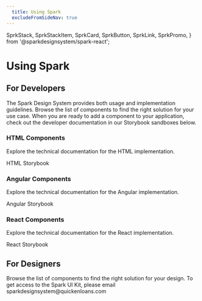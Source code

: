 ```yaml
---
  title: Using Spark
  excludeFromSideNav: true
---
```

  SprkStack,
  SprkStackItem,
  SprkCard,
  SprkButton,
  SprkLink,
  SprkPromo,
} from '@sparkdesignsystem/spark-react';

# Using Spark
<SprkStack itemSpacing="huge">
  <SprkStackItem>
    <SprkStack itemSpacing="medium">
      <SprkStackItem>
        <h2 className="sprk-b-TypeDisplayThree">
          For Developers
        </h2>
      </SprkStackItem>
      <SprkStackItem>
        <p className="sprk-b-TypeBodyTwo sprk-u-Measure">
          The Spark Design System provides both usage and implementation guidelines. 
          Browse the list of components to find the right solution for your use case. 
          When you are ready to add a component to your application, check out the 
          developer documentation in our Storybook sandboxes below.
        </p>
      </SprkStackItem>
    </SprkStack>
  </SprkStackItem>
  <SprkStackItem>
    <div className="docs-o-Grid docs-o-Grid--three-col docs-o-Grid--large">
      <SprkCard additionalContentClasses="sprk-o-Stack sprk-o-Stack--large">
        <h3 className="sprk-b-TypeDisplayFive sprk-o-Stack__item">
          HTML Components
        </h3>
        <p className="sprk-b-TypeBodyTwo sprk-o-Stack__item">
          Explore the technical documentation for the HTML implementation.
        </p>
        <div className="sprk-o-Stack__item">
          <SprkButton
            variant="secondary"
            element="a"
            href="https://html.sparkdesignsystem.com/"
          >
            HTML Storybook
          </SprkButton>
        </div>
      </SprkCard>
      <SprkCard additionalContentClasses="sprk-o-Stack sprk-o-Stack--large">
        <h3 className="sprk-b-TypeDisplayFive sprk-o-Stack__item">
          Angular Components
        </h3>
        <p className="sprk-b-TypeBodyTwo sprk-o-Stack__item">
          Explore the technical documentation for the Angular implementation.
        </p>
        <div className="sprk-o-Stack__item">
          <SprkButton
            variant="secondary"
            element="a"
            href="https://angular.sparkdesignsystem.com/"
          >
            Angular Storybook
          </SprkButton>
        </div>
      </SprkCard>
      <SprkCard additionalContentClasses="sprk-o-Stack sprk-o-Stack--large">
        <h3 className="sprk-b-TypeDisplayFive sprk-o-Stack__item">
          React Components
        </h3>
        <p className="sprk-b-TypeBodyTwo sprk-o-Stack__item">
          Explore the technical documentation for the React implementation.
        </p>
        <div className="sprk-o-Stack__item">
          <SprkButton
            variant="secondary"
            element="a"
            href="https://react.sparkdesignsystem.com/"
          >
            React Storybook
          </SprkButton>
        </div>
      </SprkCard>
    </div>
  </SprkStackItem>
  <SprkStackItem>
    <SprkStack itemSpacing="medium">
      <SprkStackItem>
        <h2 className="sprk-b-TypeDisplayThree">
          For Designers
        </h2>
      </SprkStackItem>
      <SprkStackItem>
        <p className="sprk-b-TypeBodyTwo sprk-u-Measure">
          Browse the list of components to find the right solution for your
          design. To get access to the Spark UI Kit, please email&nbsp;
          <SprkLink
            element="a"
            href="mailto://sparkdesignsystem@quickenloans.com"
          >
            sparkdesignsystem@quickenloans.com
          </SprkLink>
        </p>
      </SprkStackItem>
    </SprkStack>
  </SprkStackItem>
</SprkStack>
